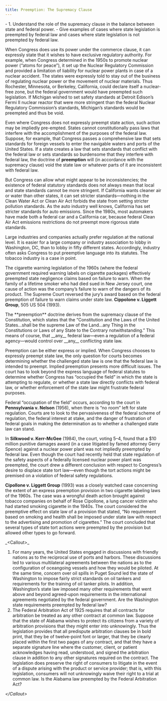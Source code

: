 ```yaml
---
title: Preemption: The Supremacy Clause
---
```

<div className="content-chunk" data-subsection-id = "">
<info title="LEARNING OBJECTIVES">- 1. Understand the role of the supremacy clause in the balance between state and federal power. - Give examples of cases where state legislation is preempted by federal law and cases where state legislation is not preempted by federal law.</info>

When Congress does use its power under the commerce clause, it can expressly state that it wishes to have exclusive regulatory authority. For example, when Congress determined in the 1950s to promote nuclear power (“atoms for peace”), it set up the Nuclear Regulatory Commission and provided a limitation of liability for nuclear power plants in case of a nuclear accident. The states were expressly told to stay out of the business of regulating nuclear power or the movement of nuclear materials. Thus Rochester, Minnesota, or Berkeley, California, could declare itself a nuclear-free zone, but the federal government would have preempted such legislation. If Michigan wished to set safety standards at Detroit Edison’s Fermi II nuclear reactor that were more stringent than the federal Nuclear Regulatory Commission’s standards, Michigan’s standards would be preempted and thus be void.

Even where Congress does not expressly preempt state action, such action may be impliedly pre-empted. States cannot constitutionally pass laws that interfere with the accomplishment of the purposes of the federal law. Suppose, for example, that Congress passes a comprehensive law that sets standards for foreign vessels to enter the navigable waters and ports of the United States. If a state creates a law that sets standards that conflict with the federal law or sets standards so burdensome that they interfere with federal law, the doctrine of **preemption** will (in accordance with the supremacy clause) void the state law or whatever parts of it are inconsistent with federal law.

But Congress can allow what might appear to be inconsistencies; the existence of federal statutory standards does not always mean that local and state standards cannot be more stringent. If California wants cleaner air or water than other states, it can set stricter standards—nothing in the Clean Water Act or Clean Air Act forbids the state from setting stricter pollution standards. As the auto industry well knows, California has set stricter standards for auto emissions. Since the 1980s, most automakers have made both a federal car and a California car, because federal Clean Air Act emissions restrictions do not preempt more rigorous state standards.

Large industries and companies actually prefer regulation at the national level. It is easier for a large company or industry association to lobby in Washington, DC, than to lobby in fifty different states. Accordingly, industry often asks Congress to put preemptive language into its statutes. The tobacco industry is a case in point.

The cigarette warning legislation of the 1960s (where the federal government required warning labels on cigarette packages) effectively preempted state negligence claims based on failure to warn. When the family of a lifetime smoker who had died sued in New Jersey court, one cause of action was the company’s failure to warn of the dangers of its product. The Supreme Court reversed the jury’s award based on the federal preemption of failure to warn claims under state law. __Cippolone v. Liggett Group__, 505 US 504 (1993).
</div>
<div className="content-chunk" data-subsection-id = "">
The **preemption** doctrine derives from the supremacy clause of the Constitution, which states that the “Constitution and the Laws of the United States…shall be the supreme Law of the Land…any Thing in the Constitutions or Laws of any State to the Contrary notwithstanding.” This means of course, that __any__ federal law—even a regulation of a federal agency—would control over __any__ conflicting state law.

Preemption can be either express or implied. When Congress chooses to expressly preempt state law, the only question for courts becomes determining whether the challenged state law is one that the federal law is intended to preempt. Implied preemption presents more difficult issues. The court has to look beyond the express language of federal statutes to determine whether Congress has “occupied the field” in which the state is attempting to regulate, or whether a state law directly conflicts with federal law, or whether enforcement of the state law might frustrate federal purposes.

Federal “occupation of the field” occurs, according to the court in __Pennsylvania v. Nelson__ (1956), when there is “no room” left for state regulation. Courts are to look to the pervasiveness of the federal scheme of regulation, the federal interest at stake, and the danger of frustration of federal goals in making the determination as to whether a challenged state law can stand.

In __Silkwood v. Kerr-McGee__ (1984), the court, voting 5–4, found that a $10 million punitive damages award (in a case litigated by famed attorney Gerry Spence) against a nuclear power plant was not impliedly preempted by federal law. Even though the court had recently held that state regulation of the safety aspects of a federally licensed nuclear power plant was preempted, the court drew a different conclusion with respect to Congress’s desire to displace state tort law—even though the tort actions might be premised on a violation of federal safety regulations.

__Cipollone v. Liggett Group__ (1993) was a closely watched case concerning the extent of an express preemption provision in two cigarette labeling laws of the 1960s. The case was a wrongful death action brought against tobacco companies on behalf of Rose Cipollone, a lung cancer victim who had started smoking cigarette in the 1940s. The court considered the preemptive effect on state law of a provision that stated, “No requirement based on smoking and health shall be imposed under state law with respect to the advertising and promotion of cigarettes.” The court concluded that several types of state tort actions were preempted by the provision but allowed other types to go forward.
</div>
<div className="content-chunk" data-subsection-id = "EXERCISE-145t">
_&lt;Callout&gt;_

1.  For many years, the United States engaged in discussions with friendly nations as to the reciprocal use of ports and harbors. These discussions led to various multilateral agreements between the nations as to the configuration of oceangoing vessels and how they would be piloted. At the same time, concern over oil spills in Puget Sound led the state of Washington to impose fairly strict standards on oil tankers and requirements for the training of oil tanker pilots. In addition, Washington’s state law imposed many other requirements that went above and beyond agreed-upon requirements in the international agreements negotiated by the federal government. Are the Washington state requirements preempted by federal law?
2.  The Federal Arbitration Act of 1925 requires that all contracts for arbitration be treated as any other contract at common law. Suppose that the state of Alabama wishes to protect its citizens from a variety of arbitration provisions that they might enter into unknowingly. Thus the legislation provides that all predispute arbitration clauses be in bold print, that they be of twelve-point font or larger, that they be clearly placed within the first two pages of any contract, and that they have a separate signature line where the customer, client, or patient acknowledges having read, understood, and signed the arbitration clause in addition to any other signatures required on the contract. The legislation does preserve the right of consumers to litigate in the event of a dispute arising with the product or service provider; that is, with this legislation, consumers will not unknowingly waive their right to a trial at common law. Is the Alabama law preempted by the Federal Arbitration Act?

_&lt;/Callout&gt;_
</div>

